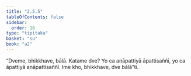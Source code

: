 ```yaml
---
title: "2.5.5"
tableOfContents: false
sidebar:
  order: 16
type: "tipitaka"
basket: "su"
book: "a2"
---
```



<DynamicBreadcrumb />

<Division number="103" book="a2" bookNo="15" page="83">

<Paragraph number="186" book="a2">
“Dveme, bhikkhave, bālā. Katame dve? Yo ca anāpattiyā āpattisaññī, yo ca āpattiyā anāpattisaññī. Ime kho, bhikkhave, dve bālā”ti.
</Paragraph>
</Division>